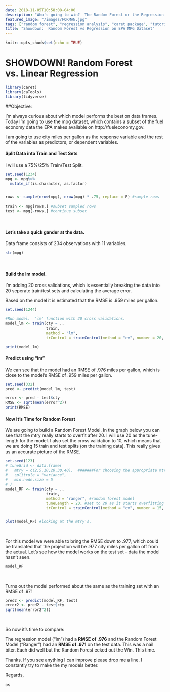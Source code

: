 ```yaml
---
date: 2018-11-05T10:58:08-04:00
description: "Who's going to win?  The Random Forest or the Regression model?  This is big...  by Chris M. Shockley"
featured_image: "/images/FORMAN.jpg"
tags: ["random forest", "regression analysis", "caret package", "tutorial"]
title: "Showdown:  Random Forest vs Regression on EPA MPG Dataset"
---
```


```r
knitr::opts_chunk$set(echo = TRUE)
```

# **SHOWDOWN!** Random Forest vs. Linear Regression

```r
library(caret)
library(caTools)
library(tidyverse)
```

##Objective:

I'm always curious about which model performs the best on data frames.  Today I'm going to use the mpg dataset, which contains a subset of the fuel economy data the EPA makes available on http://fueleconomy.gov.  


I am going to use city miles per gallon as the response variable and the rest of the variables as predictors, or dependent variables.  

#### Split Data into Train and Test Sets

I will use a 75%/25% Train/Test Split.

```r
set.seed(1234)
mpg <- mpg%>%
  mutate_if(is.character, as.factor)


rows <- sample(nrow(mpg), nrow(mpg) * .75, replace = F) #sample rows

train <- mpg[rows,] #subset sampled rows
test <- mpg[-rows,] #continue subset

```
<br>

#### Let's take a quick gander at the data.

Data frame consists of 234 observations with 11 variables.  

```r
str(mpg)
```

<br> 

#### Build the lm model.  

I'm adding 20 cross validations, which is essentially breaking the data into 20 seperate train/test sets and calculating the average error.

Based on the model it is estimated that the RMSE is .959 miles per gallon.


```r
set.seed(1244)

#Run model.  'lm' function with 20 cross validations.
model_lm <- train(cty ~ ., 
                  train,
                  method = "lm",
                  trControl = trainControl(method = "cv", number = 20, verboseIter = FALSE))

print(model_lm)
```


#### Predict using "lm"

We can see that the model had an RMSE of .976 miles per gallon, which is close to the model's RMSE of .959 miles per gallon. 

```r
set.seed(332)
pred <- predict(model_lm, test)

error <- pred - test$cty
RMSE <- sqrt(mean(error^2))
print(RMSE)
```


#### Now It's Time for Random Forest

We are going to build a Random Forest Model.  In the graph below you can see that the mtry really starts to overfit after 20.  I will use 20 as the tune-length for the model.  I also set the cross validation to 10, which means that we are doing 15 train and test splits (on the training data).  This really gives us an accurate picture of the RMSE.


```r
set.seed(123)
# tuneGrid <- data.frame(
#   mtry = c(2,5,10,20,30,40),  #######For choosing the appropriate mtry
#   splitrule = "variance",       
#   min.node.size = 5
# )
model_RF <- train(cty ~ ., 
                  train,
                  method = "ranger", #random forest model
                  tuneLength = 20, #set to 20 as it starts overfitting at larger mtry's
                  trControl = trainControl(method = "cv", number = 15, verboseIter = FALSE)) #cross validation; 15 train/test splits


plot(model_RF) #looking at the mtry's.
```
<br> 

For this model we were able to bring the RMSE down to .977, which could be translated that the projection will be .977 city miles per gallon off from the actual.  Let's see how the model works on the test set - data the model hasn't seen.
```r
model_RF
```
<br> 

Turns out the model performed about the same as the training set with an RMSE of .971


```r
pred2 <- predict(model_RF, test)
error2 <- pred2 - test$cty
sqrt(mean(error2^2))
```
<br>

So now it's time to compare:

The regression model ("lm") had a **RMSE of .976** and the Random Forest Model ("Ranger") had an **RMSE of .971** on the test data. This was a nail biter.  Each did well but the Random Forest eeked out the Win.  This time.  

Thanks.  If you see anything I can improve please drop me a line.  I constantly try to make the my models better.

Regards,

cs



